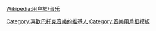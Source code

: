 {{Userbox
  |id=[[檔案:Bartók Béla 1927.jpg|60px]]
  |id-c=blue
  |info=<span lang="zh-tw">這個用戶喜歡聽'''[[巴托克]]'''的作品。</span>
  |info-c=white
  |info-s=9
  |border-c=black
}}<includeonly>[[Category:喜歡巴托克音樂的維基人]]</includeonly><noinclude>
{{Clear}}
[[Wikipedia:用户框/音乐]]

[[Category:音樂用戶框模板]]</noinclude>